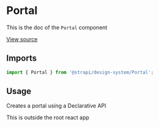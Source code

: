 <!--- Portal.stories.mdx --->


<Meta title="Design System/Technical Components/Portal" component={Portal} />

# Portal

This is the doc of the `Portal` component

[View source](https://github.com/strapi/design-system/tree/develop/packages/strapi-design-system/src/Portal)

## Imports

```js
import { Portal } from '@strapi/design-system/Portal';
```

## Usage

Creates a portal using a Declarative API

<Canvas>
  <Story name="base">
    <Portal>
      <aside>This is outside the root react app</aside>
    </Portal>
  </Story>
</Canvas>
